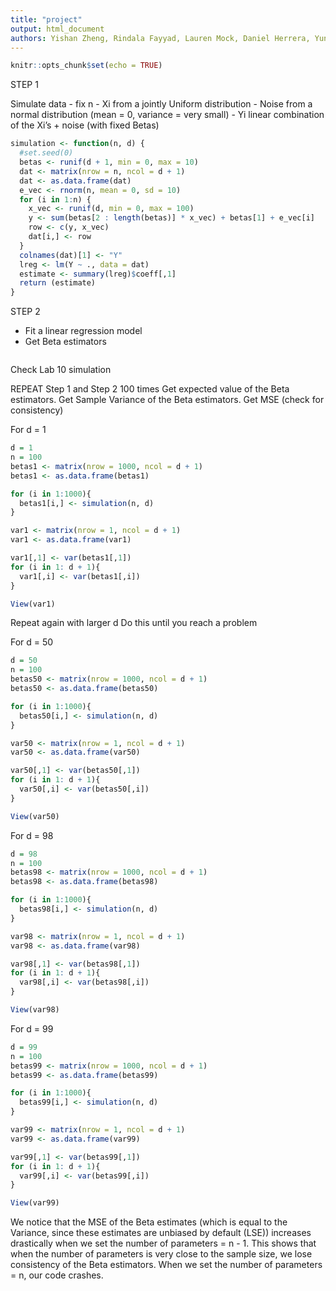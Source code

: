 ```yaml
---
title: "project"
output: html_document
authors: Yishan Zheng, Rindala Fayyad, Lauren Mock, Daniel Herrera, Yuning Liu, Jinyi Che
---
```


```r
knitr::opts_chunk$set(echo = TRUE)
```
STEP 1

Simulate data
- fix n 
- Xi from a jointly Uniform distribution
- Noise from a normal distribution (mean = 0, variance = very small)
- Yi linear combination of the Xi's + noise (with fixed Betas)

```r
simulation <- function(n, d) {
  #set.seed(0)
  betas <- runif(d + 1, min = 0, max = 10)
  dat <- matrix(nrow = n, ncol = d + 1)
  dat <- as.data.frame(dat)
  e_vec <- rnorm(n, mean = 0, sd = 10)
  for (i in 1:n) {
    x_vec <- runif(d, min = 0, max = 100)
    y <- sum(betas[2 : length(betas)] * x_vec) + betas[1] + e_vec[i]
    row <- c(y, x_vec)
    dat[i,] <- row
  }
  colnames(dat)[1] <- "Y"
  lreg <- lm(Y ~ ., data = dat)
  estimate <- summary(lreg)$coeff[,1]
  return (estimate)
}


```


STEP 2

- Fit a linear regression model
- Get Beta estimators 

```r

```

Check Lab 10 simulation

REPEAT Step 1 and Step 2 100 times
Get expected value of the Beta estimators. 
Get Sample Variance of the Beta estimators. 
Get MSE (check for consistency)

For d = 1
```r
d = 1
n = 100
betas1 <- matrix(nrow = 1000, ncol = d + 1)
betas1 <- as.data.frame(betas1)

for (i in 1:1000){
  betas1[i,] <- simulation(n, d)
}

var1 <- matrix(nrow = 1, ncol = d + 1)
var1 <- as.data.frame(var1)

var1[,1] <- var(betas1[,1])
for (i in 1: d + 1){
  var1[,i] <- var(betas1[,i])
}

View(var1)
```


Repeat again with larger d
Do this until you reach a problem


For d = 50
```r
d = 50
n = 100
betas50 <- matrix(nrow = 1000, ncol = d + 1)
betas50 <- as.data.frame(betas50)

for (i in 1:1000){
  betas50[i,] <- simulation(n, d)
}

var50 <- matrix(nrow = 1, ncol = d + 1)
var50 <- as.data.frame(var50)

var50[,1] <- var(betas50[,1])
for (i in 1: d + 1){
  var50[,i] <- var(betas50[,i])
}

View(var50)
```

For d = 98
```r
d = 98
n = 100
betas98 <- matrix(nrow = 1000, ncol = d + 1)
betas98 <- as.data.frame(betas98)

for (i in 1:1000){
  betas98[i,] <- simulation(n, d)
}

var98 <- matrix(nrow = 1, ncol = d + 1)
var98 <- as.data.frame(var98)

var98[,1] <- var(betas98[,1])
for (i in 1: d + 1){
  var98[,i] <- var(betas98[,i])
}

View(var98)
```

For d = 99
```r
d = 99
n = 100
betas99 <- matrix(nrow = 1000, ncol = d + 1)
betas99 <- as.data.frame(betas99)

for (i in 1:1000){
  betas99[i,] <- simulation(n, d)
}

var99 <- matrix(nrow = 1, ncol = d + 1)
var99 <- as.data.frame(var99)

var99[,1] <- var(betas99[,1])
for (i in 1: d + 1){
  var99[,i] <- var(betas99[,i])
}

View(var99)
```

We notice that the MSE of the Beta estimates (which is equal to the Variance, since these estimates are unbiased by default (LSE)) increases drastically when we set the number of parameters = n - 1. This shows that when the number of parameters is very close to the sample size, we lose consistency of the Beta estimators. When we set the number of parameters = n, our code crashes. 